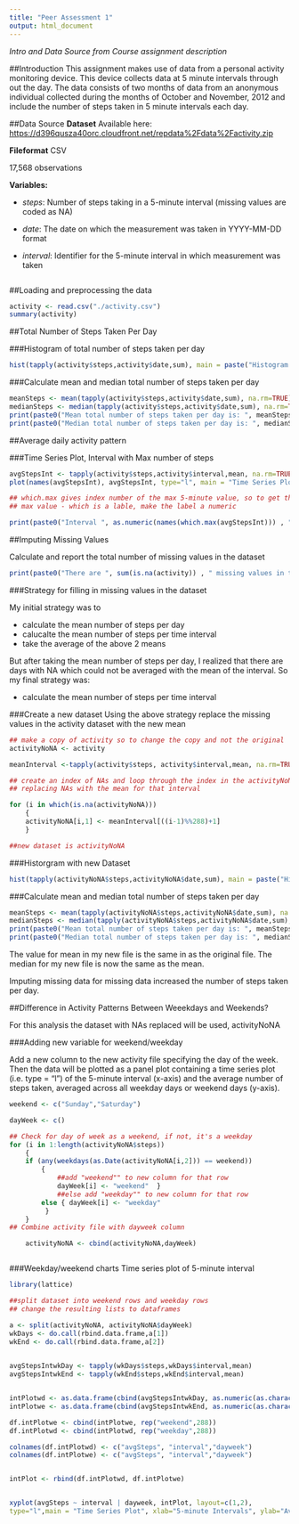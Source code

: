 ```yaml
---
title: "Peer Assessment 1"
output: html_document
---
```


_Intro and Data Source from Course assignment description_

##Introduction
This assignment makes use of data from a personal activity monitoring device. This device collects data at 5 minute intervals through out the day. The data consists of two months of data from an anonymous individual collected during the months of October and November, 2012 and include the number of steps taken in 5 minute intervals each day.

##Data Source
**Dataset** Available here: [https://d396qusza40orc.cloudfront.net/repdata%2Fdata%2Factivity.zip](https://d396qusza40orc.cloudfront.net/repdata%2Fdata%2Factivity.zip)

**Fileformat** CSV

17,568 observations

**Variables:**

* _steps_: Number of steps taking in a 5-minute interval (missing values are coded as NA)

* _date_: The date on which the measurement was taken in YYYY-MM-DD format

* _interval_: Identifier for the 5-minute interval in which measurement was taken


```r
```

##Loading and preprocessing the data
```r
activity <- read.csv("./activity.csv")
summary(activity)
```

##Total Number of Steps Taken Per Day

###Histogram of total number of steps taken per day
```r
hist(tapply(activity$steps,activity$date,sum), main = paste("Histogram of Total Number of Steps Taken per Day"), xlab="Sum of Steps")
```


###Calculate mean and median total number of steps taken per day
```r
meanSteps <- mean(tapply(activity$steps,activity$date,sum), na.rm=TRUE)
medianSteps <- median(tapply(activity$steps,activity$date,sum), na.rm=TRUE)
print(paste0("Mean total number of steps taken per day is: ", meanSteps), digits = 2)
print(paste0("Median total number of steps taken per day is: ", medianSteps))
```

##Average daily activity pattern

###Time Series Plot, Interval with Max number of steps
```r

avgStepsInt <- tapply(activity$steps,activity$interval,mean, na.rm=TRUE)
plot(names(avgStepsInt), avgStepsInt, type="l", main = "Time Series Plot", xlab="5-minute Intervals", ylab="Avg Steps")

## which.max gives index number of the max 5-minute value, so to get the
## max value - which is a lable, make the label a numeric

print(paste0("Interval ", as.numeric(names(which.max(avgStepsInt))) , " contains the maximum number of steps."))

```

##Imputing Missing Values

Calculate and report the total number of missing values in the dataset

```r

print(paste0("There are ", sum(is.na(activity)) , " missing values in the dataset."))

```

###Strategy for filling in missing values in the dataset

My initial strategy was to 

* calculate the mean number of steps per day
* calucalte the mean number of steps per time interval
* take the average of the above 2 means

But after taking the mean number of steps per day, I realized that there are days with NA which could not be averaged with the mean of the interval. So my final strategy was:

* calculate the mean number of steps per time interval

###Create a new dataset
Using the above strategy replace the missing values in the activity dataset with the new mean

```r

## make a copy of activity so to change the copy and not the original
activityNoNA <- activity

meanInterval <-tapply(activity$steps, activity$interval,mean, na.rm=TRUE)

## create an index of NAs and loop through the index in the activityNoNA file
## replacing NAs with the mean for that interval

for (i in which(is.na(activityNoNA)))
    {
    activityNoNA[i,1] <- meanInterval[((i-1)%%288)+1]
    }

##new dataset is activityNoNA

```

###Historgram with new Dataset
```r
hist(tapply(activityNoNA$steps,activityNoNA$date,sum), main = paste("Histogram of Total Number of Steps Taken per Day"), xlab="Sum of Steps")
```


###Calculate mean and median total number of steps taken per day
```r
meanSteps <- mean(tapply(activityNoNA$steps,activityNoNA$date,sum), na.rm=TRUE)
medianSteps <- median(tapply(activityNoNA$steps,activityNoNA$date,sum), na.rm=TRUE)
print(paste0("Mean total number of steps taken per day is: ", meanSteps), digits = 2)
print(paste0("Median total number of steps taken per day is: ", medianSteps))
```

The value for mean in my new file is the same in as the original file. The median for my new file is now the same as the mean. 

Imputing missing data for missing data increased the number of steps taken per day. 

##Difference in Activity Patterns Between Weeekdays and Weekends?

For this analysis the dataset with NAs replaced will be used, activityNoNA

###Adding new variable for weekend/weekday

Add a new column to the new activity file specifying the day of the week.
Then the data will be plotted as a panel plot containing a time series plot (i.e. type = "l") of the 5-minute interval (x-axis) and the average number of steps taken, averaged across all weekday days or weekend days (y-axis).


``` r

weekend <- c("Sunday","Saturday")

dayWeek <- c()

## Check for day of week as a weekend, if not, it's a weekday
for (i in 1:length(activityNoNA$steps))
    {
    if (any(weekdays(as.Date(activityNoNA[i,2])) == weekend)) 
        {
            ##add "weekend"" to new column for that row
            dayWeek[i] <- "weekend"  }
            ##else add "weekday"" to new column for that row
        else { dayWeek[i] <- "weekday"
         }
    }
## Combine activity file with dayweek column

    activityNoNA <- cbind(activityNoNA,dayWeek)



```

###Weekday/weekend charts
Time series plot of 5-minute interval

``` r

library(lattice)

##split dataset into weekend rows and weekday rows
## change the resulting lists to dataframes

a <- split(activityNoNA, activityNoNA$dayWeek)
wkDays <- do.call(rbind.data.frame,a[1])
wkEnd <- do.call(rbind.data.frame,a[2])

    
avgStepsIntwkDay <- tapply(wkDays$steps,wkDays$interval,mean)
avgStepsIntwkEnd <- tapply(wkEnd$steps,wkEnd$interval,mean)


intPlotwd <- as.data.frame(cbind(avgStepsIntwkDay, as.numeric(as.character((names(avgStepsInt))))))
intPlotwe <- as.data.frame(cbind(avgStepsIntwkEnd, as.numeric(as.character((names(avgStepsInt))))))

df.intPlotwe <- cbind(intPlotwe, rep("weekend",288))
df.intPlotwd <- cbind(intPlotwd, rep("weekday",288))

colnames(df.intPlotwd) <- c("avgSteps", "interval","dayweek")
colnames(df.intPlotwe) <- c("avgSteps", "interval","dayweek")


intPlot <- rbind(df.intPlotwd, df.intPlotwe)


xyplot(avgSteps ~ interval | dayweek, intPlot, layout=c(1,2),
type="l",main = "Time Series Plot", xlab="5-minute Intervals", ylab="Avg Steps")




```
